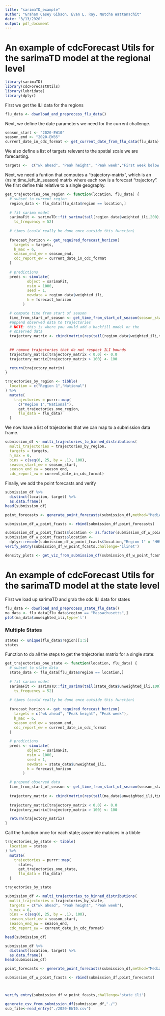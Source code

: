 ```yaml
---
title: "sarimaTD_example"
author: "Graham Casey Gibson, Evan L. Ray, Nutcha Wattanachit"
date: "3/13/2020"
output: pdf_document
---
```

# An example of cdcForecast Utils for the sarimaTD model at the regional level
```r
library(sarimaTD)
library(cdcForecastUtils)
library(lubridate)
library(dplyr)
```

First we get the ILI data for the regions

```r
flu_data <- download_and_preprocess_flu_data()


```

Next, we define the date parameters we need for the current challenge.

```r
season_start <- "2020-EW10"
season_end <- "2020-EW35"
current_date_in_cdc_format <- get_current_date_from_flu_data(flu_data)
```

We also define a list of targets relevant to the spatial scale we are forecasting.

```r
targets <-  c("wk ahead", "Peak height", "Peak week","First week below baseline","Below baseline for 3 weeks")

```
Next, we need a funtion that computes a "trajectory-matrix", which is an (nsim,time_left_in_season) matrix where each row is a forecast "trajectory". We first define this relative to a single geography.

```r

get_trajectories_one_region <- function(location, flu_data) {
  # subset to current region
  region_data <- flu_data[flu_data$region == location,]
  
  # fit sarima model
  sarimaFit <- sarimaTD::fit_sarima(tail(region_data$weighted_ili,200),
    ts_frequency = 52)
  
  # times (could really be done once outside this function)
  
  forecast_horizon <- get_required_forecast_horizon(
    targets = targets,
    h_max = 6,
    season_end_ew = season_end,
    cdc_report_ew = current_date_in_cdc_format
  )
  
  # predictions
  preds <- simulate(
          object = sarimaFit,
          nsim = 1000,
          seed = 1,
          newdata = region_data$weighted_ili,
          h = forecast_horizon
        )

  # compute time from start of season
  time_from_start_of_season <- get_time_from_start_of_season(season_start = season_start,current_time = current_date_in_cdc_format)
  #append observed data to trajectories
  # NOTE: this is where you would add a backfill model on the 
  # observed data
  trajectory_matrix <- cbind(matrix(rep(tail(region_data$weighted_ili,time_from_start_of_season),1000),nrow=1000,byrow = T),preds)
  
  
  ## remove trajectories that do not respect ILI bounds
  trajectory_matrix[trajectory_matrix < 0.0] <- 0.0
  trajectory_matrix[trajectory_matrix > 100] <- 100

  return(trajectory_matrix)
}
```



```r
trajectories_by_region <- tibble(
  location = c("Region 1","National")
) %>%
  mutate(
    trajectories = purrr::map(
      c("Region 1","National"),
      get_trajectories_one_region,
      flu_data = flu_data)
  )

```

We now have a list of trajectories that we can map to a submission data frame.  

```r
submission_df <- multi_trajectories_to_binned_distributions(
  multi_trajectories = trajectories_by_region,
  targets = targets,
  h_max = 6,
  bins = c(seq(0, 25, by = .1), 100),
  season_start_ew = season_start,
  season_end_ew = season_end,
  cdc_report_ew = current_date_in_cdc_format)
```

Finally, we add the point forecasts and verify

```r
submission_df %>%
  distinct(location, target) %>%
  as.data.frame()
head(submission_df)

point_forecasts <- generate_point_forecasts(submission_df,method="Median")

submission_df_w_point_fcasts <- rbind(submission_df,point_forecasts)

submission_df_w_point_fcasts$location <- as.factor(submission_df_w_point_fcasts$location)
submission_df_w_point_fcasts$location <-
  dplyr::recode(submission_df_w_point_fcasts$location,"Region 1" = "HHS Region 1","National"="US National")
verify_entry(submission_df_w_point_fcasts,challenge='ilinet')

density_plots <- get_viz_from_submission_df(submission_df_w_point_fcasts)

```


# An example of cdcForecast Utils for the sarimaTD model at the state level

First we load up sarimaTD and grab the cdc ILI data for states



```r
flu_data <- download_and_preprocess_state_flu_data()
ma_data <- flu_data[flu_data$region == "Massachusetts",]
plot(ma_data$unweighted_ili,type='l')
```



### Multiple States

```r
states <- unique(flu_data$region)[1:5]
states
```

Function to do all the steps to get the trajectories matrix for a single state:

```r


get_trajectories_one_state <- function(location, flu_data) {
  # subset to state data
  state_data <- flu_data[flu_data$region == location,]
  
  # fit sarima model
  sarimaFit <- sarimaTD::fit_sarima(tail(state_data$unweighted_ili,100),
    ts_frequency = 52)
  
  # times (could really be done once outside this function)
  
  forecast_horizon <- get_required_forecast_horizon(
    targets = c("wk ahead", "Peak height", "Peak week"),
    h_max = 6,
    season_end_ew = season_end,
    cdc_report_ew = current_date_in_cdc_format
  )
  
  # predictions
  preds <- simulate(
          object = sarimaFit,
          nsim = 1000,
          seed = 1,
          newdata = state_data$unweighted_ili,
          h = forecast_horizon
        )

  # prepend observed data
  time_from_start_of_season <- get_time_from_start_of_season(season_start,current_date_in_cdc_format)
  
  trajectory_matrix <- cbind(matrix(rep(tail(ma_data$unweighted_ili,time_from_start_of_season),1000),nrow=1000,byrow = T),preds)
  
  trajectory_matrix[trajectory_matrix < 0.0] <- 0.0
  trajectory_matrix[trajectory_matrix > 100] <- 100

  return(trajectory_matrix)
}
```

Call the function once for each state; assemble matrices in a tibble

```r
trajectories_by_state <- tibble(
  location = states
) %>%
  mutate(
    trajectories = purrr::map(
      states,
      get_trajectories_one_state,
      flu_data = flu_data)
  )
```

```r
trajectories_by_state
```

```r
submission_df <- multi_trajectories_to_binned_distributions(
  multi_trajectories = trajectories_by_state,
  targets = c("wk ahead", "Peak height", "Peak week"),
  h_max = 6,
  bins = c(seq(0, 25, by = .1), 100),
  season_start_ew = season_start,
  season_end_ew = season_end,
  cdc_report_ew = current_date_in_cdc_format)
```

```r
head(submission_df)
```

```r
submission_df %>%
  distinct(location, target) %>%
  as.data.frame()
head(submission_df)

point_forecasts <- generate_point_forecasts(submission_df,method="Median")

submission_df_w_point_fcasts <- rbind(submission_df,point_forecasts)



verify_entry(submission_df_w_point_fcasts,challenge='state_ili')

generate_csv_from_submission_df(submission_df,"./")
sub_file<-read_entry("./2020-EW10.csv")
```

